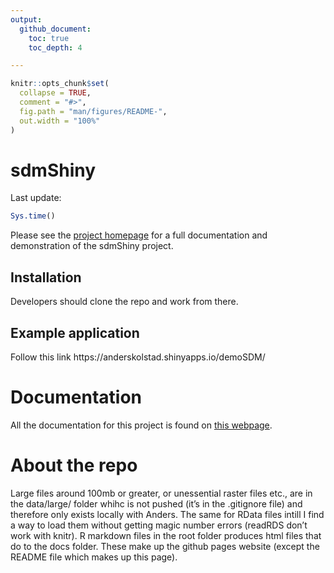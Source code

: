```yaml
---
output:
  github_document:
    toc: true
    toc_depth: 4

---
```


<!-- README.md is generated from README.Rmd. Please edit that file -->

```r
knitr::opts_chunk$set(
  collapse = TRUE,
  comment = "#>",
  fig.path = "man/figures/README-",
  out.width = "100%"
)
```

# sdmShiny

<!-- badges: start -->
<!-- badges: end -->

Last update:
```r
Sys.time()
```
Please see the [project homepage](https://anders-kolstad.github.io/sdmShiny/) for a full documentation and demonstration of the sdmShiny project.


## Installation
Developers should clone the repo and work from there.

## Example application
Follow this link
https://anderskolstad.shinyapps.io/demoSDM/


# Documentation
All the documentation for this project is found on [this webpage](https://anders-kolstad.github.io/sdmShiny/).

# About the repo
Large files around 100mb or greater, or unessential raster files etc., are in the data/large/ folder whihc is not pushed (it's in the .gitignore file) and therefore only exists locally with Anders. The same for RData files intill I find a way to load them without getting magic number errors (readRDS don't work with knitr). R markdown files in the root folder produces html files that do to the docs folder. These make up the github pages website (except the README file which makes up this page). 



